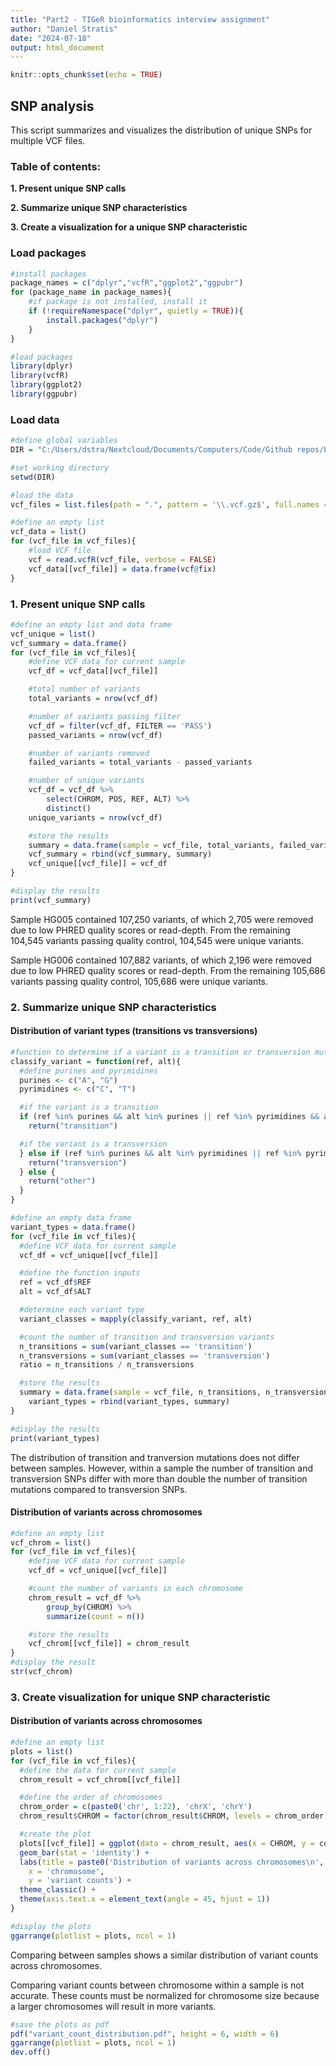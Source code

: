 ```yaml
---
title: "Part2 - TIGeR bioinformatics interview assignment"
author: "Daniel Stratis"
date: "2024-07-18"
output: html_document
---
```


```r
knitr::opts_chunk$set(echo = TRUE)
```

## SNP analysis
This script summarizes and visualizes the distribution of unique SNPs for multiple VCF files.

### Table of contents:
**1. Present unique SNP calls**

**2. Summarize unique SNP characteristics**

**3. Create a visualization for a unique SNP characteristic**

### Load packages

```r
#install packages
package_names = c("dplyr","vcfR","ggplot2","ggpubr")
for (package_name in package_names){
	#if package is not installed, install it
	if (!requireNamespace("dplyr", quietly = TRUE)){
		install.packages("dplyr")
	}
}

#load packages
library(dplyr)
library(vcfR)
library(ggplot2)
library(ggpubr)
```

### Load data

```r
#define global variables
DIR = "C:/Users/dstra/Nextcloud/Documents/Computers/Code/Github repos/bioinformatics analyses/Variant calling/TIGeR_assignment/filtered_vcfs"

#set working directory
setwd(DIR)

#load the data
vcf_files = list.files(path = ".", pattern = '\\.vcf.gz$', full.names = TRUE)

#define an empty list
vcf_data = list()
for (vcf_file in vcf_files){
	#load VCF file
	vcf = read.vcfR(vcf_file, verbose = FALSE)
	vcf_data[[vcf_file]] = data.frame(vcf@fix)
}
```

### 1. Present unique SNP calls

```r
#define an empty list and data frame
vcf_unique = list()
vcf_summary = data.frame()
for (vcf_file in vcf_files){
	#define VCF data for current sample
	vcf_df = vcf_data[[vcf_file]]

	#total number of variants
	total_variants = nrow(vcf_df)

	#number of variants passing filter
	vcf_df = filter(vcf_df, FILTER == 'PASS')
	passed_variants = nrow(vcf_df)

	#number of variants removed
	failed_variants = total_variants - passed_variants

	#number of unique variants
	vcf_df = vcf_df %>%
		select(CHROM, POS, REF, ALT) %>%
		distinct()
	unique_variants = nrow(vcf_df)

	#store the results
	summary = data.frame(sample = vcf_file, total_variants, failed_variants, passed_variants, unique_variants)
	vcf_summary = rbind(vcf_summary, summary)
	vcf_unique[[vcf_file]] = vcf_df
}
```

```r
#display the results
print(vcf_summary)
```

Sample HG005 contained 107,250 variants, of which 2,705 were removed due to low PHRED quality scores or read-depth. From the remaining 104,545 variants passing quality control, 104,545 were unique variants.

Sample HG006 contained 107,882 variants, of which 2,196 were removed due to low PHRED quality scores or read-depth. From the remaining 105,686 variants passing quality control, 105,686 were unique variants.

### 2. Summarize unique SNP characteristics
#### Distribution of variant types (transitions vs transversions)

```r
#function to determine if a variant is a transition or transversion mutation
classify_variant = function(ref, alt){
  #define purines and pyrimidines
  purines <- c("A", "G")
  pyrimidines <- c("C", "T")

  #if the variant is a transition
  if (ref %in% purines && alt %in% purines || ref %in% pyrimidines && alt %in% pyrimidines){
    return("transition")

  #if the variant is a transversion
  } else if (ref %in% purines && alt %in% pyrimidines || ref %in% pyrimidines && alt %in% purines){
    return("transversion")
  } else {
    return("other")
  }
}
```

```r
#define an empty data frame
variant_types = data.frame()
for (vcf_file in vcf_files){
  #define VCF data for current sample
  vcf_df = vcf_unique[[vcf_file]]

  #define the function inputs
  ref = vcf_df$REF
  alt = vcf_df$ALT

  #determine each variant type
  variant_classes = mapply(classify_variant, ref, alt)

  #count the number of transition and transversion variants
  n_transitions = sum(variant_classes == 'transition')
  n_transversions = sum(variant_classes == 'transversion')
  ratio = n_transitions / n_transversions

  #store the results
  summary = data.frame(sample = vcf_file, n_transitions, n_transversions, ratio)
	variant_types = rbind(variant_types, summary)
}
```

```r
#display the results
print(variant_types)
```

The distribution of transition and tranversion mutations does not differ between samples. However, within a sample the number of transition and transversion SNPs differ with more than double the number of transition mutations compared to transversion SNPs.

#### Distribution of variants across chromosomes

```r
#define an empty list
vcf_chrom = list()
for (vcf_file in vcf_files){
	#define VCF data for current sample
	vcf_df = vcf_unique[[vcf_file]]

	#count the number of variants in each chromosome
	chrom_result = vcf_df %>%
		group_by(CHROM) %>%
		summarize(count = n())

	#store the results
	vcf_chrom[[vcf_file]] = chrom_result
}
#display the result 
str(vcf_chrom)
```

### 3. Create visualization for unique SNP characteristic
#### Distribution of variants across chromosomes

```r
#define an empty list
plots = list()
for (vcf_file in vcf_files){
  #define the data for current sample
  chrom_result = vcf_chrom[[vcf_file]]

  #define the order of chromosomes
  chrom_order = c(paste0('chr', 1:22), 'chrX', 'chrY')
  chrom_result$CHROM = factor(chrom_result$CHROM, levels = chrom_order)

  #create the plot
  plots[[vcf_file]] = ggplot(data = chrom_result, aes(x = CHROM, y = count)) +
  geom_bar(stat = 'identity') +
  labs(title = paste0('Distribution of variants across chromosomes\n', vcf_file),
    x = 'chromosome',
    y = 'variant counts') +
  theme_classic() +
  theme(axis.text.x = element_text(angle = 45, hjust = 1)) 
}
```

```r
#display the plots
ggarrange(plotlist = plots, ncol = 1)
```

Comparing between samples shows a similar distribution of variant counts across chromosomes.

Comparing variant counts between chromosome within a sample is not accurate. These counts must be normalized for chromosome size because a larger chromosomes will result in more variants.

```r
#save the plots as pdf
pdf("variant_count_distribution.pdf", height = 6, width = 6)
ggarrange(plotlist = plots, ncol = 1)
dev.off()
```

